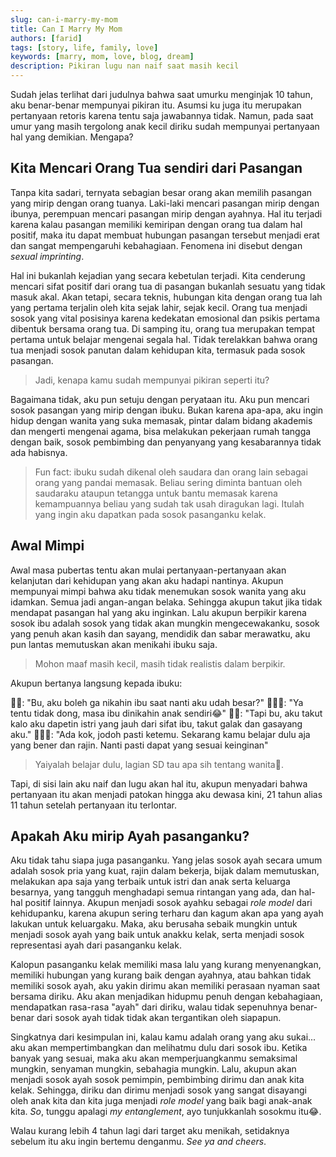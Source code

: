 ```yaml
---
slug: can-i-marry-my-mom
title: Can I Marry My Mom
authors: [farid]
tags: [story, life, family, love]
keywords: [marry, mom, love, blog, dream]
description: Pikiran lugu nan naif saat masih kecil
---
```


Sudah jelas terlihat dari judulnya bahwa saat umurku menginjak 10 tahun, aku benar-benar mempunyai pikiran itu. Asumsi ku juga
itu merupakan pertanyaan retoris karena tentu saja jawabannya tidak. Namun, pada saat umur yang masih tergolong anak kecil diriku
sudah mempunyai pertanyaan hal yang demikian. Mengapa?

<!--truncate-->

## Kita Mencari Orang Tua sendiri dari Pasangan

Tanpa kita sadari, ternyata sebagian besar orang akan memilih pasangan yang mirip dengan orang tuanya. Laki-laki mencari pasangan
mirip dengan ibunya, perempuan mencari pasangan mirip dengan ayahnya. Hal itu terjadi karena kalau pasangan memiliki kemiripan
dengan orang tua dalam hal positif, maka itu dapat membuat hubungan pasangan tersebut menjadi erat dan sangat mempengaruhi kebahagiaan.
Fenomena ini disebut dengan _sexual imprinting_.

Hal ini bukanlah kejadian yang secara kebetulan terjadi. Kita cenderung mencari sifat positif dari orang tua di pasangan bukanlah
sesuatu yang tidak masuk akal. Akan tetapi, secara teknis, hubungan kita dengan orang tua lah yang pertama terjalin oleh kita sejak lahir,
sejak kecil. Orang tua menjadi sosok yang vital posisinya karena kedekatan emosional dan psikis pertama dibentuk bersama orang tua. Di
samping itu, orang tua merupakan tempat pertama untuk belajar mengenai segala hal. Tidak terelakkan bahwa orang tua menjadi sosok
panutan dalam kehidupan kita, termasuk pada sosok pasangan.

> Jadi, kenapa kamu sudah mempunyai pikiran seperti itu?

Bagaimana tidak, aku pun setuju dengan peryataan itu. Aku pun mencari sosok pasangan yang mirip dengan ibuku. Bukan karena apa-apa, aku
ingin hidup dengan wanita yang suka memasak, pintar dalam bidang akademis dan mengerti mengenai agama, bisa melakukan pekerjaan
rumah tangga dengan baik, sosok pembimbing dan penyanyang yang kesabarannya tidak ada habisnya.

> Fun fact: ibuku sudah dikenal oleh saudara dan orang lain sebagai orang yang pandai memasak. Beliau sering diminta bantuan
> oleh saudaraku ataupun tetangga untuk bantu memasak karena kemampuannya beliau yang sudah tak usah diragukan lagi.
> Itulah yang ingin aku dapatkan pada sosok pasanganku kelak.

## Awal Mimpi

Awal masa pubertas tentu akan mulai pertanyaan-pertanyaan akan kelanjutan dari kehidupan yang akan aku hadapi nantinya. Akupun mempunyai
mimpi bahwa aku tidak menemukan sosok wanita yang aku idamkan. Semua jadi angan-angan belaka. Sehingga akupun takut jika tidak mendapat
pasangan hal yang aku inginkan. Lalu akupun berpikir karena sosok ibu adalah sosok yang tidak akan mungkin mengecewakanku, sosok yang
penuh akan kasih dan sayang, mendidik dan sabar merawatku, aku pun lantas memutuskan akan menikahi ibuku saja.

> Mohon maaf masih kecil, masih tidak realistis dalam berpikir.

Akupun bertanya langsung kepada ibuku:

🧑🏻: "Bu, aku boleh ga nikahin ibu saat nanti aku udah besar?"
👩🏻‍🦱: "Ya tentu tidak dong, masa ibu dinikahin anak sendiri😂"
🧑🏻: "Tapi bu, aku takut kalo aku dapetin istri yang jauh dari sifat ibu, takut galak dan gasayang aku."
👩🏻‍🦱: "Ada kok, jodoh pasti ketemu. Sekarang kamu belajar dulu aja yang bener dan rajin. Nanti pasti dapat yang sesuai keinginan"

> Yaiyalah belajar dulu, lagian SD tau apa sih tentang wanita🤣.

Tapi, di sisi lain aku naif dan lugu akan hal itu, akupun menyadari bahwa pertanyaan itu akan menjadi patokan hingga aku dewasa kini,
21 tahun alias 11 tahun setelah pertanyaan itu terlontar.

## Apakah Aku mirip Ayah pasanganku?

Aku tidak tahu siapa juga pasanganku. Yang jelas sosok ayah secara umum adalah sosok pria yang kuat, rajin dalam bekerja, bijak dalam
memutuskan, melakukan apa saja yang terbaik untuk istri dan anak serta keluarga besarnya, yang tangguh menghadapi semua rintangan yang
ada, dan hal-hal positif lainnya. Akupun menjadi sosok ayahku sebagai _role model_ dari kehidupanku, karena akupun sering terharu
dan kagum akan apa yang ayah lakukan untuk keluargaku. Maka, aku berusaha sebaik mungkin untuk menjadi sosok ayah yang baik untuk anakku
kelak, serta menjadi sosok representasi ayah dari pasanganku kelak.

Kalopun pasanganku kelak memiliki masa lalu yang kurang menyenangkan, memiliki hubungan yang kurang baik dengan ayahnya, atau bahkan tidak
memiliki sosok ayah, aku yakin dirimu akan memiliki perasaan nyaman saat bersama diriku. Aku akan menjadikan hidupmu penuh dengan
kebahagiaan, mendapatkan rasa-rasa "ayah" dari diriku, walau tidak sepenuhnya benar-benar dari sosok ayah tidak tidak akan tergantikan
oleh siapapun.

Singkatnya dari kesimpulan ini, kalau kamu adalah orang yang aku sukai... aku akan mempertimbangkan dan melihatmu dulu dari sosok ibu.
Ketika banyak yang sesuai, maka aku akan memperjuangkanmu semaksimal mungkin, senyaman mungkin, sebahagia mungkin. Lalu, akupun akan menjadi
sosok ayah sosok pemimpin, pembimbing dirimu dan anak kita kelak. Sehingga, diriku dan dirimu menjadi sosok yang sangat disayangi
oleh anak kita dan kita juga menjadi _role model_ yang baik bagi anak-anak kita. _So_, tunggu apalagi _my entanglement_, ayo tunjukkanlah
sosokmu itu😂.

Walau kurang lebih 4 tahun lagi dari target aku menikah, setidaknya sebelum itu aku ingin bertemu denganmu. _See ya and cheers_.
